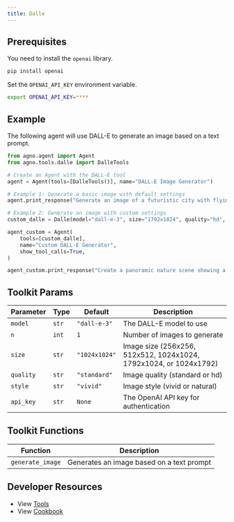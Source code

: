 ```yaml
---
title: Dalle
---
```


## Prerequisites

You need to install the `openai` library.

```bash
pip install openai
```

Set the `OPENAI_API_KEY` environment variable.

```bash
export OPENAI_API_KEY=****
```

## Example

The following agent will use DALL-E to generate an image based on a text prompt.

```python cookbook/tools/dalle_tools.py
from agno.agent import Agent
from agno.tools.dalle import DalleTools

# Create an Agent with the DALL-E tool
agent = Agent(tools=[DalleTools()], name="DALL-E Image Generator")

# Example 1: Generate a basic image with default settings
agent.print_response("Generate an image of a futuristic city with flying cars and tall skyscrapers", markdown=True)

# Example 2: Generate an image with custom settings
custom_dalle = Dalle(model="dall-e-3", size="1792x1024", quality="hd", style="natural")

agent_custom = Agent(
    tools=[custom_dalle],
    name="Custom DALL-E Generator",
    show_tool_calls=True,
)

agent_custom.print_response("Create a panoramic nature scene showing a peaceful mountain lake at sunset", markdown=True)
```

## Toolkit Params

| Parameter | Type  | Default       | Description                                                       |
| --------- | ----- | ------------- | ----------------------------------------------------------------- |
| `model`   | `str` | `"dall-e-3"`  | The DALL-E model to use                                           |
| `n`       | `int` | `1`           | Number of images to generate                                      |
| `size`    | `str` | `"1024x1024"` | Image size (256x256, 512x512, 1024x1024, 1792x1024, or 1024x1792) |
| `quality` | `str` | `"standard"`  | Image quality (standard or hd)                                    |
| `style`   | `str` | `"vivid"`     | Image style (vivid or natural)                                    |
| `api_key` | `str` | `None`        | The OpenAI API key for authentication                             |

## Toolkit Functions

| Function         | Description                               |
| ---------------- | ----------------------------------------- |
| `generate_image` | Generates an image based on a text prompt |

## Developer Resources

- View [Tools](https://github.com/agno-agi/agno/blob/main/libs/agno/agno/tools/dalle.py)
- View [Cookbook](https://github.com/agno-agi/agno/blob/main/cookbook/tools/dalle_tools.py)
